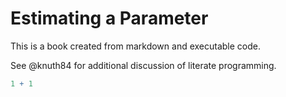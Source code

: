 # Estimating a Parameter

This is a book created from markdown and executable code.

See @knuth84 for additional discussion of literate programming.

```r
1 + 1
```
